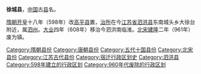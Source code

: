 '''徐城县'''，[[中国|中国]]古[[县|县]]名。

[[隋朝|隋朝]][[开皇|开皇]]十八年（598年）改[[高平县_(东魏)|高平县]]置，[[治所|治所]]在今[[江苏省|江苏省]][[泗洪县|泗洪县]]东南城头乡大徐台附近，属[[泗州|泗州]]。[[大业_(年号)|大业]]四年（608年）移治今泗洪南临淮。[[北宋|北宋]][[建隆|建隆]]二年（961年）废为镇。 

{{江苏行政区划小作品}}
[[Category:隋朝县份|Category:隋朝县份]]
[[Category:唐朝县份|Category:唐朝县份]]
[[Category:五代十国县份|Category:五代十国县份]]
[[Category:北宋县份|Category:北宋县份]]
[[Category:江苏古代县份|Category:江苏古代县份]]
[[Category:宿迁行政区划史|Category:宿迁行政区划史]]
[[Category:泗洪县|Category:泗洪县]]
[[Category:598年建立的行政区划|Category:598年建立的行政区划]]
[[Category:960年代废除的行政区划|Category:960年代废除的行政区划]]